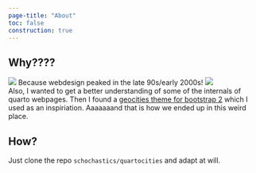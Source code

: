 ```yaml
---
page-title: "About"
toc: false
construction: true
---
```


## Why????

![](img/hot.gif) Because webdesign peaked in the late 90s/early 2000s! ![](img/hot.gif)  
Also, I wanted to get a better understanding of some of the internals of quarto webpages. 
Then I found a [geocities theme for bootstrap 2](https://code.divshot.com/geo-bootstrap/#)
which I used as an inspiriation. Aaaaaaand that is how we ended up in this weird place.


## How?

Just clone the repo `schochastics/quartocities` and adapt at will. 
